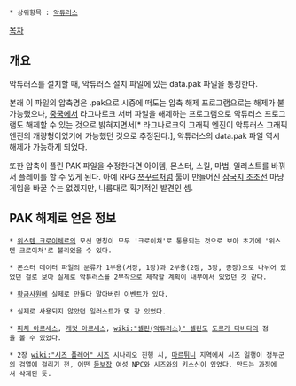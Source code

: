  * 상위항목 : [[악튜러스]]

[[목차]]
== 개요 ==
악튜러스를 설치할 때, 악튜러스 설치 파일에 있는 data.pak 파일을 통칭한다.

본래 이 파일의 압축명은 .pak으로 시중에 떠도는 압축 해제 프로그램으로는 해제가 불가능했으나, [[중국]]에서 라그나로크 서버 파일을 해제하는 프로그램으로 악튜러스 프로그램도 해제할 수 있는 것으로 밝혀지면서[* 라그나로크의 그래픽 엔진이 악튜러스 그래픽 엔진의 개량형이었기에 가능했던 것으로 추정된다.], 악튜러스의 data.pak 파일 역시 해제가 가능하게 되었다.

또한 압축이 풀린 PAK 파일을 수정한다면 아이템, 몬스터, 스킬, 마법, 일러스트를 바꿔서 플레이를 할 수 있게 된다. 아예 RPG [[쯔꾸르]]처럼 툴이 만들어진 [[삼국지 조조전]] 마냥 게임을 바꿀 수는 없겠지만, 나름대로 획기적인 발견인 셈.
== PAK 해제로 얻은 정보 ==
 * [[위스텐 크로이체르]]의 모션 명칭이 모두 '크로이쳐'로 통용되는 것으로 보아 초기에 '위스텐 크로이쳐'로 불리었을 수 있다.

 * 몬스터 데이터 파일의 분류가 1부용(서장, 1장)과 2부용(2장, 3장, 종장)으로 나뉘어 있었던 걸로 보아 실제로 악튜러스를 2부작으로 제작할 계획이 내부에서 있었던 것 같다.

 * [[황금사원]]에 실제로 만들다 말아버린 이벤트가 있다.

 * 실제로 사용되지 않았던 일러스트가 몇 장 있었다.

 * [[피치 아르세스]], [[캐럿 아르세스]], [[wiki:"셀린(악튜러스)" 셀린]]도 [[도르가 다비다]]의 점을 볼 수 있었다.

 * 2장 [[wiki:"시즈 플레어" 시즈]] 시나리오 진행 시, [[마르튀니]] 지역에서 시즈 일행이 정부군의 검열에 걸리기 전, 어떤 [[듣보잡]] 여성 NPC와 시즈와의 키스신이 있었다. 만드는 과정에서 삭제된 듯.
